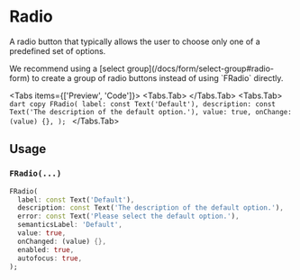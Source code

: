 
# Radio

A radio button that typically allows the user to choose only one of a predefined set of options.

<LinkBadgeGroup>
  <LinkBadge label="API Reference" href="https://pub.dev/documentation/forui/latest/forui.widgets.radio/" />
</LinkBadgeGroup>

<div className="pb-5">
  <Callout type="info">
    We recommend using a [select group](/docs/form/select-group#radio-form) to create a group of radio buttons instead
    of using `FRadio` directly.
  </Callout>
</div>

<Tabs items={['Preview', 'Code']}>
  <Tabs.Tab>
    <Widget name="radio" variant="default" query={{}} />
  </Tabs.Tab>
  <Tabs.Tab>
    ```dart copy FRadio( label: const Text('Default'), description: const Text('The description of the default
    option.'), value: true, onChange: (value) {}, ); ```
  </Tabs.Tab>
</Tabs>

## Usage

### `FRadio(...)`

```dart copy
FRadio(
  label: const Text('Default'),
  description: const Text('The description of the default option.'),
  error: const Text('Please select the default option.'),
  semanticsLabel: 'Default',
  value: true,
  onChanged: (value) {},
  enabled: true,
  autofocus: true,
);
```
